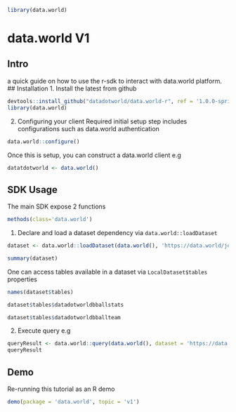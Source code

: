 

```r
library(data.world)
```

# data.world V1

## Intro 
a quick guide on how to use the r-sdk to interact with data.world platform. 
## Installation 
1. Install the latest from github
```r
devtools::install_github("datadotworld/data.world-r", ref = '1.0.0-sprint', build_vignettes = TRUE, force = TRUE)
library(data.world)
```
2. Configuring your client
Required initial setup step includes configurations such as data.world authentication
```r
data.world::configure()
```
Once this is setup, you can construct a data.world client e.g 
```r
datatdotworld <- data.world()
```

## SDK Usage
The main SDK expose 2 functions

```r
methods(class='data.world')
```
1. Declare and load a dataset dependency via `data.world::loadDataset`
```r
dataset <- data.world::loadDataset(data.world(), 'https://data.world/jonloyens/an-intro-to-dataworld-dataset')
```
```r
summary(dataset)
```
One can access tables available in a dataset via `LocalDataset$tables` properties
```r
names(dataset$tables)
```
```r
dataset$tables$datadotworldbballstats
```
```r
dataset$tables$datadotworldbballteam
```

2. Execute query e.g 
```r
queryResult <- data.world::query(data.world(), dataset = 'https://data.world/jonloyens/an-intro-to-dataworld-dataset', query = 'select * from DataDotWorldBBallTeam')
queryResult
```

## Demo
Re-running this tutorial as an R demo
```r
demo(package = 'data.world', topic = 'v1')
```

